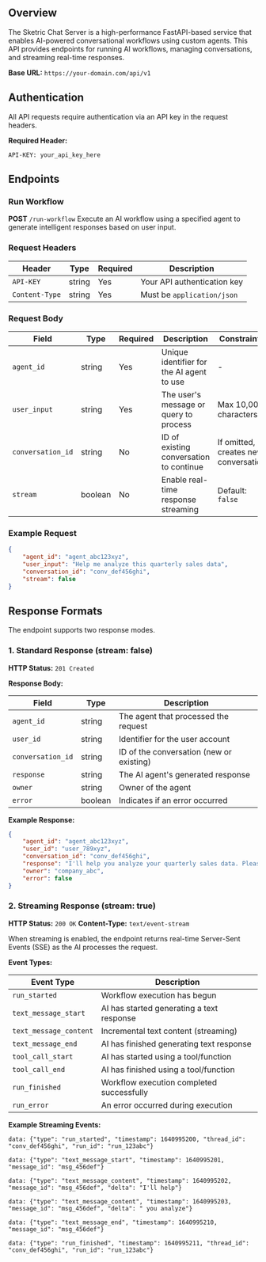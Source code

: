 ## Overview

The Sketric Chat Server is a high-performance FastAPI-based service that enables AI-powered conversational workflows using custom agents.
This API provides endpoints for running AI workflows, managing conversations, and streaming real-time responses.

**Base URL:**
`https://your-domain.com/api/v1`

## Authentication

All API requests require authentication via an API key in the request headers.

**Required Header:**

```
API-KEY: your_api_key_here
```

## Endpoints

### Run Workflow

**POST** `/run-workflow`
Execute an AI workflow using a specified agent to generate intelligent responses based on user input.

### Request Headers

| Header         | Type   | Required | Description                 |
| -------------- | ------ | -------- | --------------------------- |
| `API-KEY`      | string | Yes      | Your API authentication key |
| `Content-Type` | string | Yes      | Must be `application/json`  |

### Request Body

| Field             | Type    | Required | Description                               | Constraints                          |
| ----------------- | ------- | -------- | ----------------------------------------- | ------------------------------------ |
| `agent_id`        | string  | Yes      | Unique identifier for the AI agent to use | -                                    |
| `user_input`      | string  | Yes      | The user's message or query to process    | Max 10,000 characters                |
| `conversation_id` | string  | No       | ID of existing conversation to continue   | If omitted, creates new conversation |
| `stream`          | boolean | No       | Enable real-time response streaming       | Default: `false`                     |

### Example Request

```json
{
	"agent_id": "agent_abc123xyz",
	"user_input": "Help me analyze this quarterly sales data",
	"conversation_id": "conv_def456ghi",
	"stream": false
}
```

## Response Formats

The endpoint supports two response modes.

### 1. Standard Response (stream: false)

**HTTP Status:** `201 Created`

**Response Body:**

| Field             | Type    | Description                              |
| ----------------- | ------- | ---------------------------------------- |
| `agent_id`        | string  | The agent that processed the request     |
| `user_id`         | string  | Identifier for the user account          |
| `conversation_id` | string  | ID of the conversation (new or existing) |
| `response`        | string  | The AI agent's generated response        |
| `owner`           | string  | Owner of the agent                       |
| `error`           | boolean | Indicates if an error occurred           |

**Example Response:**

```json
{
	"agent_id": "agent_abc123xyz",
	"user_id": "user_789xyz",
	"conversation_id": "conv_def456ghi",
	"response": "I'll help you analyze your quarterly sales data. Please share the data file or provide the key metrics you'd like me to examine.",
	"owner": "company_abc",
	"error": false
}
```

### 2. Streaming Response (stream: true)

**HTTP Status:** `200 OK`
**Content-Type:** `text/event-stream`

When streaming is enabled, the endpoint returns real-time Server-Sent Events (SSE) as the AI processes the request.

**Event Types:**

| Event Type             | Description                               |
| ---------------------- | ----------------------------------------- |
| `run_started`          | Workflow execution has begun              |
| `text_message_start`   | AI has started generating a text response |
| `text_message_content` | Incremental text content (streaming)      |
| `text_message_end`     | AI has finished generating text response  |
| `tool_call_start`      | AI has started using a tool/function      |
| `tool_call_end`        | AI has finished using a tool/function     |
| `run_finished`         | Workflow execution completed successfully |
| `run_error`            | An error occurred during execution        |

**Example Streaming Events:**

```
data: {"type": "run_started", "timestamp": 1640995200, "thread_id": "conv_def456ghi", "run_id": "run_123abc"}

data: {"type": "text_message_start", "timestamp": 1640995201, "message_id": "msg_456def"}

data: {"type": "text_message_content", "timestamp": 1640995202, "message_id": "msg_456def", "delta": "I'll help"}

data: {"type": "text_message_content", "timestamp": 1640995203, "message_id": "msg_456def", "delta": " you analyze"}

data: {"type": "text_message_end", "timestamp": 1640995210, "message_id": "msg_456def"}

data: {"type": "run_finished", "timestamp": 1640995211, "thread_id": "conv_def456ghi", "run_id": "run_123abc"}
```
